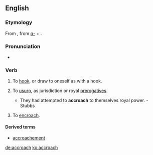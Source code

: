 ==English==

===Etymology===
From {{etyl|fro|en}} {{m|fro|acrochier||to hook in}}, from ''[[a-]]'' + {{m|fro|croche||hook}}.

===Pronunciation===
* {{a|RP}} {{IPA|/əˈkrəʊtʃ/|lang=en}}

===Verb===
{{en-verb|es}}

# {{label|en|transitive}} To [[hook]], or draw to oneself as with a hook.
# {{label|en|transitive}} To [[usurp]], as jurisdiction or royal [[prerogatives]].
#* They had attempted to '''accroach''' to themselves royal power. - Stubbs
# {{label|en|intransitive}} To [[encroach]].

====Derived terms====
* [[accroachement]]

[[de:accroach]]
[[ko:accroach]]